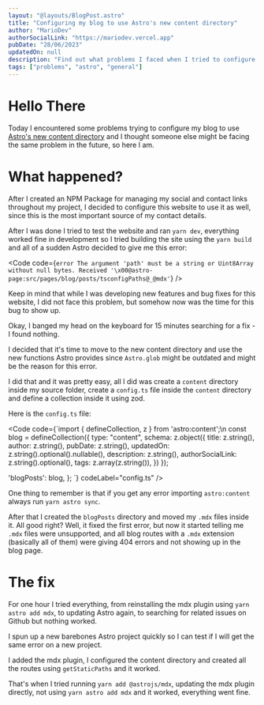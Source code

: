 ```yaml
---
layout: "@layouts/BlogPost.astro"
title: "Configuring my blog to use Astro's new content directory"
author: "MarioDev"
authorSocialLink: "https://mariodev.vercel.app"
pubDate: "28/06/2023"
updatedOn: null
description: "Find out what problems I faced when I tried to configure my blog to use Astro's new content directory and how I fixed them!"
tags: ["problems", "astro", "general"]
---
```



# Hello There

Today I encountered some problems trying to configure my blog to use [Astro's new content directory](https://docs.astro.build/en/guides/content-collections/)
and I thought someone else might be facing the same problem in the future, so here I am.

# What happened?

After I created an NPM Package for managing my social and contact links throughout my project, I decided to
configure this website to use it as well, since this is the most important source of my contact details.

After I was done I tried to test the website and ran `yarn dev`, everything worked fine in development so I tried building the site
using the `yarn build` and all of a sudden Astro decided to give me this error:

<Code
  code={`error The argument 'path' must be a string or Uint8Array without null bytes. Received '\x00@astro-page:src/pages/blog/posts/tsconfigPaths@_@mdx'`}
/>

Keep in mind that while I was developing new features and bug fixes for this website, I did not face this problem, but
somehow now was the time for this bug to show up.

Okay, I banged my head on the keyboard for 15 minutes searching for a fix - I found nothing.

I decided that it's time to move to the new content directory and use the new functions Astro provides
since `Astro.glob` might be outdated and might be the reason for this error.

I did that and it was pretty easy, all I did was create a `content` directory inside my source folder, create a `config.ts` file
inside the `content` directory and define a collection inside it using zod.

Here is the `config.ts` file:

<Code
code={`import { defineCollection, z } from 'astro:content';\n
const blog = defineCollection({
  type: "content",
  schema: z.object({
    title: z.string(),
    author: z.string(),
    pubDate: z.string(),
    updatedOn: z.string().optional().nullable(),
    description: z.string(),
    authorSocialLink: z.string().optional(),
    tags: z.array(z.string()),
  })
});

  'blogPosts': blog,
};
`}
codeLabel="config.ts"
/>

One thing to remember is that if you get any error importing `astro:content` always run `yarn astro sync`.

After that I created the `blogPosts` directory and moved my `.mdx` files inside it. All good right?
Well, it fixed the first error, but now it started telling me `.mdx` files were unsupported, and all
blog routes with a `.mdx` extension (basically all of them) were giving 404 errors and not showing up in
the blog page.

# The fix

For one hour I tried everything, from reinstalling the mdx plugin using `yarn astro add mdx`, to
updating Astro again, to searching for related issues on Github but nothing worked.

I spun up a new barebones Astro project quickly so I can test if I will get the same error on a new
project.

I added the mdx plugin, I configured the content directory and created all the routes using `getStaticPaths` and
it worked.

That's when I tried running `yarn add @astrojs/mdx`, updating the mdx plugin directly, not using `yarn astro add mdx`
and it worked, everything went fine.
